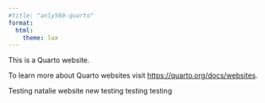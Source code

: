 ```yaml
---
#title: "anly560-quarto"
format: 
  html:
    theme: lux
---
```


This is a Quarto website.

To learn more about Quarto websites visit <https://quarto.org/docs/websites>.

Testing natalie website new testing  testing testing
